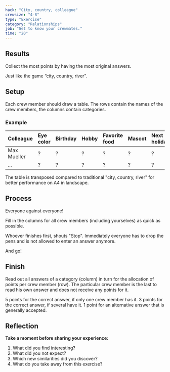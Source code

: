 ```yaml
---
hack: "City, country, colleague"
crewsize: "4-8"
type: "Exercise"
category: "Relationships"
job: "Get to know your crewmates."
time: "20"
---
```


## Results

Collect the most points by having the most original answers.

Just like the game “city, country, river”.

## Setup

Each crew member should draw a table. The rows contain the names of the crew members, the columns contain categories.

### Example

| Colleague   | Eye color | Birthday | Hobby | Favorite food | Mascot | Next holiday | Tick | Wish |
| :---------- | :-------- | :------- | :---- | :------------ | :----- | :----------- | :--- | :--- |
| Max Mueller | ?         | ?        | ?     | ?             | ?      | ?            | ?    | ?    |
| ...         | ?         | ?        | ?     | ?             | ?      | ?            | ?    | ?    |

The table is transposed compared to traditional "city, country, river" for better performance on A4 in landscape.

## Process

Everyone against everyone!

Fill in the columns for all crew members (including yourselves) as quick as possible.

Whoever finishes first, shouts "Stop". Immediately everyone has to drop the pens and is not allowed to enter an answer anymore.

And go!

## Finish

Read out all answers of a category (column) in turn for the allocation of points per crew member (row).
The particular crew member is the last to read his own answer and does not receive any points for it.

5 points for the correct answer, if only one crew member has it.
3 points for the correct answer, if several have it.
1 point for an alternative answer that is generally accepted.

## Reflection

**Take a moment before sharing your experience:**

1. What did you find interesting?
2. What did you not expect?
3. Which new similarities did you discover?
4. What do you take away from this exercise?
